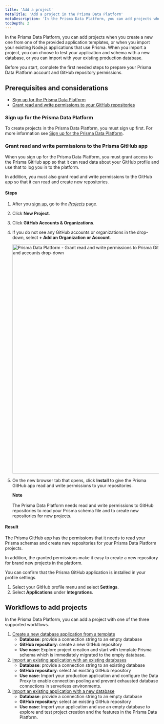 ```yaml
---
title: 'Add a project'
metaTitle: 'Add a project in the Prisma Data Platform'
metaDescription: 'In the Prisma Data Platform, you can add projects when you create a new one from one of the provided application templates, or when you import your existing Node.js applications that use Prisma. When you import a project, you can choose to test your application and schema with a new database, or you can import with your existing production database.'
tocDepth: 2
---
```


<TopBlock>

In the Prisma Data Platform, you can add projects when you create a new one from one of the provided application templates, or when you import your existing Node.js applications that use Prisma. When you import a project, you can choose to test your application and schema with a new database, or you can import with your existing production database.

Before you start, complete the first needed steps to prepare your Prisma Data Platform account and GitHub repository permissions.

</TopBlock>

## Prerequisites and considerations

* [Sign up for the Prisma Data Platform](data-platform/create-manage-projects#sign-up-for-the-prisma-data-platform)
* [Grant read and write permissions to your GitHub repositories](/data-platform/create-manage-projects#grant-read-and-write-permissions-to-the-prisma-github-app)

### Sign up for the Prisma Data Platform

To create projects in the Prisma Data Platform, you must sign up first. For more information see [Sign up for the Prisma Data Platform](/data-platform/accounts#sign-up-for-the-prisma-data-platform).

### Grant read and write permissions to the Prisma GitHub app

When you sign up for the Prisma Data Platform, you must grant access to the Prisma GitHub app so that it can read data about your GitHub profile and use that to log you in to the platform.

In addition, you must also grant read and write permissions to the GitHub app so that it can read and create new repositories.

#### Steps

1. After you [sign up](/data-platform/accounts#sign-up-for-the-prisma-data-platform), go to the [_Projects_](https://cloud.prisma.io/projects) page.
2. Click **New Project**.
2. Click **GitHub Accounts & Organizations**.
3. If you do not see any GitHub accounts or organizations in the drop-down, select **+ Add an Organization or Account**.

    <img
        src="https://res.cloudinary.com/prismaio/image/upload/v1666309163/docs/pdp/create-manage-projects/grant-repo-permissions-prisma-github-01-click-github-org-accounts_n0ib1g.png"
        alt="Prisma Data Platform - Grant read and write permissions to Prisma GitHub app  - Step 01 - Click the Add orgs and accounts drop-down"
        width="750px"
    />
        
4. On the new browser tab that opens, click **Install** to give the Prisma GitHub app read and write permissions to your repositories.

    <Admonition>

    **Note**<br /><br />
    The Prisma Data Platform needs read and write permissions to GitHub repositories to read your Prisma schema file and to create new repositories for new projects.

    </Admonition>

#### Result

The Prisma GitHub app has the permissions that it needs to read your Prisma schemas and create new repositories for your Prisma Data Platform projects.

In addition, the granted permissions make it easy to create a new repository for brand new projects in the platform.

You can confirm that the Prisma GitHub application is installed in your profile settings.

1. Select your GitHub profile menu and select **Settings**. 
2. Select **Applications** under **Integrations**.

## Workflows to add projects

In the Prisma Data Platform, you can add a project with one of the three supported workflows.

1. [Create a new database application from a template](/data-platform/projects/create-new-project-from-template)
    * **Database**: provide a connection string to an empty database
    * **GitHub repository**: create a new GitHub repository
    * **Use case**: Explore project creation and start with template Prisma schema which is immediately migrated to the empty database.
2. [Import an existing application with an existing databases](/data-platform/projects/import-existing-project-existing-db)
    * **Database**: provide a connection string to an existing database
    * **GitHub repository**: select an existing GitHub repository
    * **Use case**: Import your production application and configure the Data Proxy to enable connection pooling and prevent exhausted database connections in serverless environments.
3. [Import an existing application with a new database](/data-platform/projects/import-existing-project-new-db)
    * **Database**: provide a connection string to an empty database
    * **GitHub repository**: select an existing GitHub repository
    * **Use case**: Import your application and use an empty database to explore and test project creation and the features in the Prisma Data Platform.